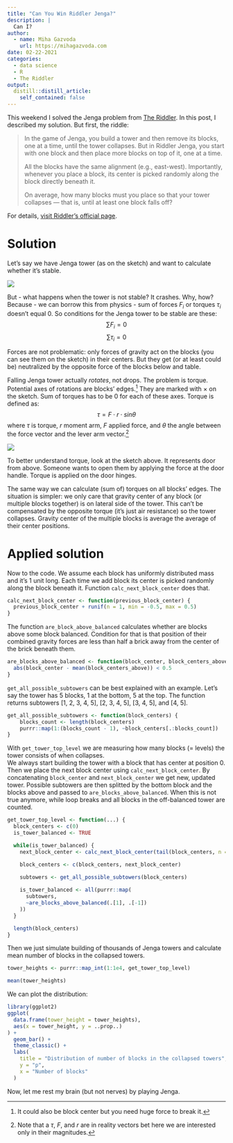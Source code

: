 ```yaml
---
title: "Can You Win Riddler Jenga?"
description: |
  Can I?
author:
  - name: Miha Gazvoda
    url: https://mihagazvoda.com
date: 02-22-2021
categories: 
  - data science
  - R
  - The Riddler
output:
  distill::distill_article:
    self_contained: false
---
```


This weekend I solved the Jenga problem from [The Riddler](https://fivethirtyeight.com/tag/the-riddler/). In this post, I described my solution. But first, the riddle:

> In the game of Jenga, you build a tower and then remove its blocks, one at a time, until the tower collapses. But in Riddler Jenga, you start with one block and then place more blocks on top of it, one at a time. 
>
> All the blocks have the same alignment (e.g., east-west). Importantly, whenever you place a block, its center is picked randomly along the block directly beneath it.  
>
> On average, how many blocks must you place so that your tower collapses — that is, until at least one block falls off?

For details, [visit Riddler's official page](https://fivethirtyeight.com/features/can-you-win-riddler-jenga/).

# Solution

Let's say we have Jenga tower (as on the sketch) and want to calculate whether it's stable.

![](../../images/jenga/jenga_tower.png)

But - what happens when the tower is not stable? It crashes. Why, how? Because - we can borrow this from physics - sum of forces $F_i$ or torques $\tau_i$ doesn't equal 0. So conditions for the Jenga tower to be stable are these:
$$
\sum F_i = 0  
$$
$$
\sum \tau_i = 0
$$

Forces are not problematic: only forces of gravity act on the blocks (you can see them on the sketch) in their centers. But they get (or at least could be) neutralized by the opposite force of the blocks below and table.

Falling Jenga tower actually *rotates*, not drops. The problem is torque. Potential axes of rotations are blocks' edges.^[It could also be block center but you need huge force to break it.] They are marked with $\times$ on the sketch. Sum of torques has to be 0 for each of these axes. Torque is defined as:
$$
\tau = F \cdot r \cdot sin\theta
$$
where $\tau$ is torque, $r$ moment arm, $F$ applied force, and $\theta$  the angle between the force vector and the lever arm vector.^[Note that a $\tau$, $F$, and $r$ are in reality vectors bet here we are interested only in their magnitudes.] 

![](../../images/jenga/door_torque.png)

To better understand torque, look at the sketch above. It represents door from above. Someone wants to open them by applying the force at the door handle. Torque is applied on the door hinges.

The same way we can calculate (sum of) torques on all blocks' edges. The situation is simpler: we only care that gravity center of any block (or multiple blocks together) is on lateral side of the tower. This can't be compensated by the opposite torque (it's just air resistance) so the tower collapses. Gravity center of the multiple blocks is average the average of their center positions. 

# Applied solution

Now to the code. We assume each block has uniformly distributed mass and it's 1 unit long.  Each time we add block its center is picked randomly along the block beneath it. Function `calc_next_block_center` does that.

```r
calc_next_block_center <- function(previous_block_center) {
  previous_block_center + runif(n = 1, min = -0.5, max = 0.5)
}
```

The function `are_block_above_balanced` calculates whether are blocks above some block balanced. Condition for that is that position of their combined gravity forces are less than half a brick away from the center of the brick beneath them.

```r
are_blocks_above_balanced <- function(block_center, block_centers_above) {
  abs(block_center - mean(block_centers_above)) < 0.5
}
```

`get_all_possible_subtowers` can be best explained with an example. Let's say the tower has 5 blocks, 1 at the bottom, 5 at the top. The function returns subtowers [1, 2, 3, 4, 5], [2, 3, 4, 5], [3, 4, 5], and [4, 5]. 

```r
get_all_possible_subtowers <- function(block_centers) {
    blocks_count <- length(block_centers)
    purrr::map(1:(blocks_count - 1), ~block_centers[.:blocks_count])
}
```

With `get_tower_top_level` we are measuring how many blocks (= levels) the tower consists of when collapses.  
We always start building the tower with a block that has center at position 0. Then we place the next block center using `calc_next_block_center`. By concatenating `block_center` and `next_block_center` we get new, updated tower. Possible subtowers are then splitted by the bottom block and the blocks above and passed to `are_blocks_above_balanced`. When this is not true anymore, while loop breaks and all blocks in the off-balanced tower are counted. 

```r
get_tower_top_level <- function(...) {
  block_centers <- c(0)
  is_tower_balanced <- TRUE

  while(is_tower_balanced) {
    next_block_center <- calc_next_block_center(tail(block_centers, n = 1))

    block_centers <- c(block_centers, next_block_center)

    subtowers <- get_all_possible_subtowers(block_centers)
    
    is_tower_balanced <- all(purrr::map(
      subtowers, 
      ~are_blocks_above_balanced(.[1], .[-1])
    ))
  }

  length(block_centers)
}
```

Then we just simulate building of thousands of Jenga towers and calculate mean number of blocks in the collapsed towers.

```r
tower_heights <- purrr::map_int(1:1e4, get_tower_top_level)

mean(tower_heights)
```

We can plot the distribution:

```r
library(ggplot2)
ggplot(
  data.frame(tower_height = tower_heights), 
  aes(x = tower_height, y = ..prop..)
) +
  geom_bar() +
  theme_classic() +
  labs(
    title = "Distribution of number of blocks in the collapsed towers",
    y = "p",
    x = "Number of blocks"
  )
```

Now, let me rest my brain (but not nerves) by playing Jenga.
